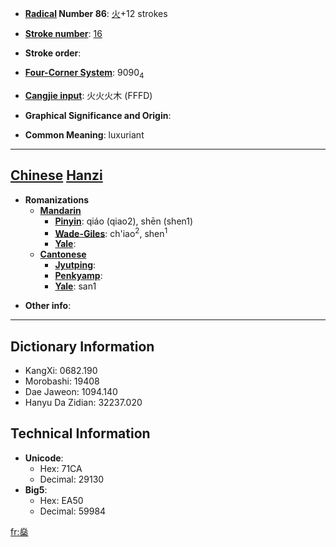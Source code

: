 * '''[[Wiktionary:Chinese radical index| Radical]] Number 86''': [[Wiktionary:Chinese radical index 火|火]]+12 strokes

* '''[[Wiktionary:Chinese total strokes index|Stroke number]]''': [[Wiktionary:Chinese total strokes index 16|16]]

* '''Stroke order''': 

* '''[[Wiktionary:Chinese four corner index|Four-Corner System]]''': 9090<sub>4</sub>

* '''[[Wiktionary:Chinese Cangjie index|Cangjie input]]''': 火火火木 (FFFD)

* '''Graphical Significance and Origin''': 

* '''Common Meaning''': luxuriant

----

== [[Chinese]] [[Hanzi]] ==

* '''Romanizations'''
** '''[[Mandarin]]'''
*** '''[[Pinyin]]''': qiáo (qiao2), shēn (shen1)
*** '''[[Wade-Giles]]''': ch'iao<sup>2</sup>, shen<sup>1</sup>
*** '''[[Yale]]''': 
** '''[[Cantonese]]'''
*** '''[[Jyutping]]''':
*** '''[[Penkyamp]]''': 
*** '''[[Yale]]''': san1

* '''Other info''': 

----

== Dictionary Information ==

* KangXi: 0682.190
* Morobashi: 19408
* Dae Jaweon: 1094.140
* Hanyu Da Zidian: 32237.020

== Technical Information ==

* '''Unicode''':
** Hex: 71CA
** Decimal: 29130
* '''Big5''':
** Hex: EA50
** Decimal: 59984

[[fr:燊]]